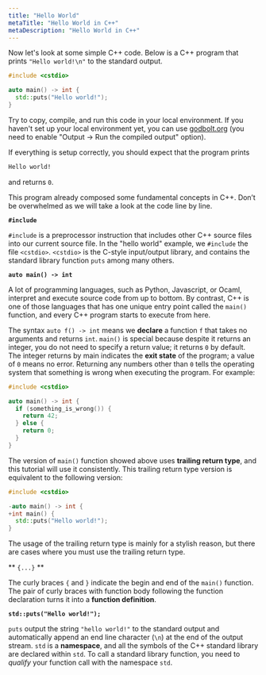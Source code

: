 ```yaml
---
title: "Hello World"
metaTitle: "Hello World in C++"
metaDescription: "Hello World in C++"
---
```


Now let's look at some simple C++ code.
Below is a C++ program that prints `"Hello world!\n"` to the standard output.

```cpp
#include <cstdio>

auto main() -> int {
  std::puts("Hello world!");
}
```

Try to copy, compile, and run this code in your local environment.
If you haven't set up your local environment yet, you can use [godbolt.org](https://godbolt.org/) (you need to enable "Output -> Run the compiled output" option).

If everything is setup correctly, you should expect that the program prints

```txt
Hello world!
```

and returns `0`.

This program already composed some fundamental concepts in C++. Don’t be overwhelmed as we will take a look at the code line by line.

**`#include`**

`#include` is a preprocessor instruction that includes other C++ source files into our current source file.
In the "hello world" example, we `#include` the file `<cstdio>`.
`<cstdio>` is the C-style input/output library,
and contains the standard library function `puts` among many others.

**`auto main() -> int`**

A lot of programming languages, such as Python, Javascript, or Ocaml, interpret and execute source code from up to bottom.
By contrast, C++ is one of those languages that has one unique entry point called the `main()` function,
and every C++ program starts to execute from here.

The syntax `auto f() -> int` means we **declare** a function `f` that takes no arguments and returns `int`.
`main()` is special because despite it returns an integer, you do not need to specify a return value; it returns `0` by default.
The integer returns by main indicates the **exit state** of the program; a value of `0` means no error.
Returning any numbers other than `0` tells the operating system that something is wrong when executing the program.
For example:

```cpp notip=true
#include <cstdio>

auto main() -> int {
  if (something_is_wrong()) {
    return 42;
  } else {
    return 0;
  }
}
```

The version of `main()` function showed above uses **trailing return type**, and this tutorial will use it consistently.
This trailing return type version is equivalent to the following version:

```cpp notip=true
#include <cstdio>

-auto main() -> int {
+int main() {
  std::puts("Hello world!");
}
```

The usage of the trailing return type is mainly for a stylish reason, but there are cases where you must use the trailing return type.

** `{...}` **

The curly braces `{` and `}` indicate the begin and end of the `main()` function.
The pair of curly braces with function body following the function declaration turns it into a **function definition**.

**`std::puts("Hello world!");`**

`puts` output the string `"hello world!"` to the standard output and automatically append an end line character (`\n`) at the end of the output stream.
`std` is a **namespace**, and all the symbols of the C++ standard library are declared within `std`.
To call a standard library function, you need to *qualify* your function call with the namespace `std`.
